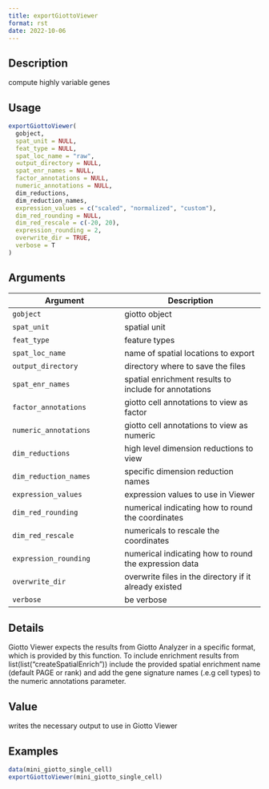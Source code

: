 ```yaml
--- 
title: exportGiottoViewer 
format: rst 
date: 2022-10-06 
--- 
```


## Description

compute highly variable genes


## Usage

```r
exportGiottoViewer(
  gobject,
  spat_unit = NULL,
  feat_type = NULL,
  spat_loc_name = "raw",
  output_directory = NULL,
  spat_enr_names = NULL,
  factor_annotations = NULL,
  numeric_annotations = NULL,
  dim_reductions,
  dim_reduction_names,
  expression_values = c("scaled", "normalized", "custom"),
  dim_red_rounding = NULL,
  dim_red_rescale = c(-20, 20),
  expression_rounding = 2,
  overwrite_dir = TRUE,
  verbose = T
)
```


## Arguments

Argument      |Description
------------- |----------------
`gobject`     |     giotto object
`spat_unit`     |     spatial unit
`feat_type`     |     feature types
`spat_loc_name`     |     name of spatial locations to export
`output_directory`     |     directory where to save the files
`spat_enr_names`     |     spatial enrichment results to include for annotations
`factor_annotations`     |     giotto cell annotations to view as factor
`numeric_annotations`     |     giotto cell annotations to view as numeric
`dim_reductions`     |     high level dimension reductions to view
`dim_reduction_names`     |     specific dimension reduction names
`expression_values`     |     expression values to use in Viewer
`dim_red_rounding`     |     numerical indicating how to round the coordinates
`dim_red_rescale`     |     numericals to rescale the coordinates
`expression_rounding`     |     numerical indicating how to round the expression data
`overwrite_dir`     |     overwrite files in the directory if it already existed
`verbose`     |     be verbose


## Details

Giotto Viewer expects the results from Giotto Analyzer in a specific format,
 which is provided by this function. To include enrichment results from list(list("createSpatialEnrich")) 
 include the provided spatial enrichment name (default PAGE or rank)
 and add the gene signature names (.e.g cell types) to the numeric annotations parameter.


## Value

writes the necessary output to use in Giotto Viewer


## Examples

```r
data(mini_giotto_single_cell)
exportGiottoViewer(mini_giotto_single_cell)
```


